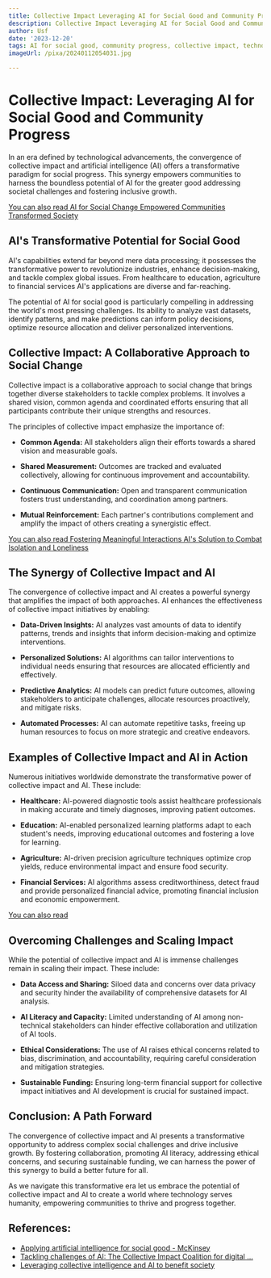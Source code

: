 ```yaml
---
title: Collective Impact Leveraging AI for Social Good and Community Progress
description: Collective Impact Leveraging AI for Social Good and Community Progress
author: Usf
date: '2023-12-20'
tags: AI for social good, community progress, collective impact, technology for good
imageUrl: /pixa/20240112054031.jpg

---
```

#  Collective Impact: Leveraging AI for Social Good and Community Progress

In an era defined by technological advancements, the convergence of collective impact and  artificial intelligence (AI) offers a transformative paradigm for social progress. This  synergy empowers communities to harness the boundless potential of AI for the  greater good addressing societal challenges and  fostering inclusive growth.

[You can also read AI for Social Change Empowered Communities Transformed Society](AI%20for%20Social%20Change%20Empowered%20Communities%2C%20Transformed%20Society)


## AI's Transformative Potential for Social Good

AI's  capabilities extend far beyond mere data processing; it  possesses the transformative power to revolutionize industries,  enhance decision-making, and tackle complex global issues. From healthcare to education, agriculture to financial services AI's applications are  diverse  and far-reaching.

The potential of  AI for social good is particularly compelling in addressing the world's most pressing challenges. Its ability to analyze vast datasets, identify patterns, and make predictions can inform policy decisions, optimize resource allocation  and deliver personalized interventions.

## Collective Impact: A Collaborative Approach to Social Change

Collective impact is a collaborative approach to  social change that brings together diverse  stakeholders to tackle  complex problems. It  involves a shared vision, common agenda and coordinated efforts ensuring that  all  participants contribute their unique strengths and resources.

The principles of collective impact emphasize the importance of:

- **Common Agenda:** All stakeholders align their efforts towards a shared vision and measurable goals.


- **Shared Measurement:** Outcomes are  tracked and evaluated  collectively, allowing for continuous improvement and accountability.


- **Continuous Communication:** Open  and transparent  communication fosters trust understanding,  and coordination among partners.


- **Mutual Reinforcement:** Each partner's contributions complement and amplify the impact of others creating a synergistic effect.


[You can also read Fostering Meaningful Interactions AI's Solution to Combat Isolation and Loneliness](Fostering%20Meaningful%20Interactions%20AI%27s%20Solution%20to%20Combat%20Isolation%20and%20Loneliness)


## The Synergy of Collective Impact  and AI

The convergence of collective impact and AI creates a powerful synergy that amplifies  the impact of both approaches. AI enhances the  effectiveness  of collective impact initiatives by  enabling:

- **Data-Driven Insights:**  AI analyzes vast amounts of  data to identify patterns, trends and insights that inform decision-making and optimize interventions.


- **Personalized Solutions:** AI algorithms can tailor interventions to individual needs ensuring that  resources are allocated efficiently and effectively.


- **Predictive Analytics:** AI models can predict future outcomes,  allowing stakeholders to anticipate challenges, allocate resources proactively, and mitigate risks.


- **Automated Processes:** AI can automate repetitive tasks, freeing up human resources to focus on more strategic and creative endeavors.

## Examples of Collective Impact  and AI  in Action

Numerous initiatives worldwide demonstrate  the  transformative power of collective impact and AI. These include:

- **Healthcare:** AI-powered diagnostic tools assist healthcare professionals in  making  accurate  and timely diagnoses, improving patient outcomes.


- **Education:** AI-enabled personalized  learning platforms adapt to each student's needs, improving educational outcomes and fostering a love for learning.


- **Agriculture:** AI-driven precision agriculture  techniques  optimize  crop yields, reduce environmental impact and ensure food security.


- **Financial Services:** AI algorithms assess creditworthiness, detect fraud and provide personalized financial advice, promoting financial inclusion and economic empowerment.

[You can also read ]()


## Overcoming  Challenges and Scaling Impact

While the potential of  collective impact and AI  is immense challenges remain in scaling their impact. These  include:

- **Data Access and Sharing:** Siloed data and  concerns over data privacy and security hinder the availability of comprehensive datasets for AI analysis.


-  **AI Literacy and Capacity:** Limited understanding of  AI among non-technical stakeholders can hinder effective collaboration and utilization of AI tools.


- **Ethical Considerations:** The use of AI raises ethical concerns  related to bias, discrimination, and accountability, requiring  careful consideration and mitigation strategies.


- **Sustainable Funding:** Ensuring long-term financial support for collective impact initiatives and  AI development is crucial for sustained impact.

## Conclusion: A Path Forward

The convergence of collective impact and AI presents a transformative  opportunity to  address complex social challenges and  drive inclusive growth.  By fostering collaboration, promoting AI literacy, addressing ethical concerns, and securing sustainable  funding, we can harness the  power of this  synergy to build a better future for all.

As we navigate this  transformative era let us embrace the potential  of collective impact and AI to create a  world  where  technology serves humanity, empowering communities to thrive and progress together.

## References:
- [Applying artificial intelligence for social good - McKinsey](https://www.mckinsey.com/featured-insights/artificial-intelligence/applying-artificial-intelligence-for-social-good)
- [Tackling challenges of AI: The Collective Impact Coalition for digital ...](https://www.worldbenchmarkingalliance.org/news/collective-impact-coalition-for-digital-inclusion-progress-report-launch/)
- [Leveraging collective intelligence and AI to benefit society](https://www.technologyreview.com/2020/11/18/1012211/leveraging-collective-intelligence-and-ai-to-benefit-society/)
